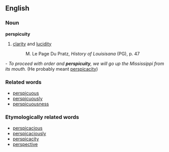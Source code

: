 ==English==
===Noun===
'''perspicuity'''
# [[clarity]] and [[lucidity]]
#: M. Le Page Du Pratz, ''History of Louisisana '' (PG), p. 47
- ''To proceed with order and '''perspicuity''', we will go up the Mississippi from its mouth.'' (He probably meant [[perspicacity]])

===Related words===
*[[perspicuous]]
*[[perspicuously]]
*[[perspicuousness]]

===Etymologically related words===
*[[perspicacious]]
*[[perspicaciously]]
*[[perspicacity]]
*[[perspective]]